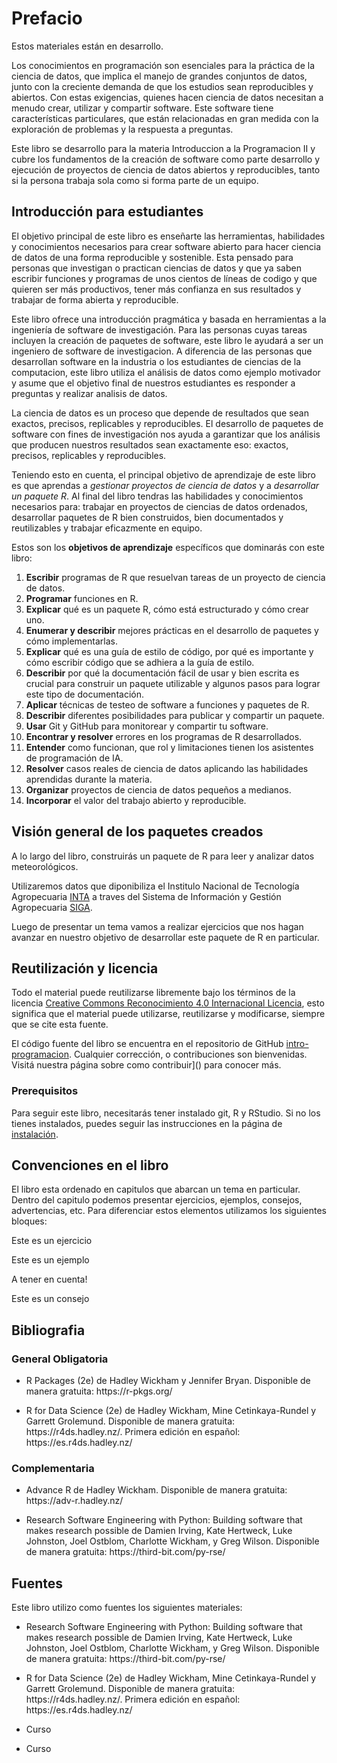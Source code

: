 # Prefacio {.unnumbered}

::: enconstruccion
Estos materiales están en desarrollo. 
:::

Los conocimientos en programación son esenciales para la práctica de la ciencia de datos, que implica el manejo de grandes conjuntos de datos, junto con la creciente demanda de que los estudios sean reproducibles y abiertos. Con estas exigencias, quienes hacen ciencia de datos necesitan a menudo crear, utilizar y compartir software. Este software tiene características particulares, que están relacionadas en gran medida con la exploración de problemas y la respuesta a preguntas. 

Este libro se desarrollo para la materia Introduccion a la Programacion II y cubre los fundamentos de la creación de software como parte desarrollo y ejecución de proyectos de ciencia de datos abiertos y reproducibles, tanto si la persona trabaja sola como si forma parte de un equipo.

## Introducción para estudiantes

El objetivo principal de este libro es enseñarte las herramientas, habilidades y conocimientos necesarios para crear software abierto para hacer ciencia de datos de una forma reproducible y sostenible. Esta pensado para personas que investigan o practican ciencias de datos y que ya saben escribir funciones y programas de unos cientos de líneas de codigo y que quieren ser más productivos, tener más confianza en sus resultados y trabajar de forma abierta y reproducible. 

Este libro ofrece una introducción pragmática y basada en herramientas a la ingeniería de software de investigación. Para las personas cuyas tareas incluyen la creación de paquetes de software, este libro le ayudará a ser un ingeniero de software de investigacion. A diferencia de las personas que desarrollan software en la industria o los estudiantes de ciencias de la computacion, este libro utiliza el análisis de datos como ejemplo motivador y asume que el objetivo final de nuestros estudiantes es responder a preguntas y realizar analisis de datos.

La ciencia de datos es un proceso que depende de resultados que sean exactos, precisos, replicables y reproducibles. El desarrollo de paquetes de software con fines de investigación nos ayuda a garantizar que los análisis que producen nuestros resultados sean exactamente eso: exactos, precisos, replicables y reproducibles.

Teniendo esto en cuenta, el principal objetivo de aprendizaje de este libro es que
aprendas a *gestionar proyectos de ciencia de datos* y a *desarrollar un paquete R*. Al final del libro tendras las habilidades y conocimientos necesarios para: trabajar en proyectos de ciencias de datos ordenados, desarrollar paquetes de R bien construidos, bien documentados y reutilizables y trabajar eficazmente en equipo.

Estos son los **objetivos de aprendizaje** específicos que dominarás con este libro:

1. **Escribir** programas de R que resuelvan tareas de un proyecto de ciencia de datos. 
2. **Programar** funciones en R. 
3. **Explicar** qué es un paquete R, cómo está estructurado y cómo crear uno.
4. **Enumerar y describir** mejores prácticas en el desarrollo de paquetes y cómo implementarlas.
5. **Explicar** qué es una guía de estilo de código, por qué es importante y cómo escribir código que se adhiera a la guía de estilo.
6. **Describir** por qué la documentación fácil de usar y bien escrita es crucial para construir un paquete utilizable y algunos pasos para lograr este tipo de documentación.
7. **Aplicar** técnicas de testeo de software a funciones y paquetes de R.
8. **Describir** diferentes posibilidades para publicar y compartir un paquete. 
9. **Usar** Git y GitHub para monitorear y compartir tu software.
10. **Encontrar y resolver** errores en los programas de R desarrollados.
11. **Entender** como funcionan, que rol y limitaciones tienen los asistentes de programación de IA. 
12. **Resolver** casos reales de ciencia de datos aplicando las habilidades aprendidas durante la materia.
13. **Organizar** proyectos de ciencia de datos pequeños a medianos.
14. **Incorporar** el valor del trabajo abierto y reproducible. 

## Visión general de los paquetes creados 

A lo largo del libro, construirás un paquete de R para leer y analizar datos meteorológicos.

Utilizaremos datos que diponibiliza el Institulo Nacional de Tecnología Agropecuaria [INTA](https://www.argentina.gob.ar/inta) a traves del Sistema de Información y Gestión Agropecuaria [SIGA](https://siga.inta.gob.ar/#/).

Luego de presentar un tema vamos a realizar ejercicios que nos hagan avanzar en nuestro objetivo de desarrollar este paquete de R en particular. 

## Reutilización y licencia {#sec-licensing}

Todo el material puede reutilizarse libremente bajo los términos de la licencia
[Creative Commons Reconocimiento 4.0 Internacional
Licencia](https://creativecommons.org/licenses/by/4.0/), esto significa que el material
puede utilizarse, reutilizarse y modificarse, siempre que se cite esta fuente.

El código fuente del libro se encuentra en el repositorio de GitHub [intro-programacion](https://github.com/rse-r/intro-programacion). Cualquier corrección,
o contribuciones son bienvenidas. Visitá nuestra página
sobre como contribuir]() para conocer más.

### Prerequisitos

Para seguir este libro, necesitarás tener instalado git, R y RStudio. Si no los tienes instalados, puedes seguir las instrucciones en la página de [instalación](A_instalacion.html).

## Convenciones en el libro

El libro esta ordenado en capitulos que abarcan un tema en particular. Dentro del capitulo podemos presentar ejercicios, ejemplos, consejos, advertencias, etc. Para diferenciar estos elementos utilizamos los siguientes bloques:

::: ejercicio
Este es un ejercicio
:::

::: ejemplo
Este es un ejemplo
:::

::: importante
A tener en cuenta!
:::

::: tip
Este es un consejo
:::


## Bibliografia 

### General Obligatoria

* R Packages (2e) de Hadley Wickham y Jennifer Bryan. Disponible de manera gratuita: https://r-pkgs.org/ 

* R for Data Science (2e) de Hadley Wickham, Mine Cetinkaya-Rundel y Garrett Grolemund. Disponible de manera gratuita: https://r4ds.hadley.nz/. Primera edición en español: https://es.r4ds.hadley.nz/ 

### Complementaria

* Advance R de Hadley Wickham. Disponible de manera gratuita: https://adv-r.hadley.nz/ 

* Research Software Engineering with Python: Building software that makes research possible de Damien Irving, Kate Hertweck, Luke Johnston, Joel Ostblom, Charlotte Wickham, y Greg Wilson. Disponible de manera gratuita: https://third-bit.com/py-rse/ 


## Fuentes

Este libro utilizo como fuentes los siguientes materiales:

* Research Software Engineering with Python: Building software that makes research possible de Damien Irving, Kate Hertweck, Luke Johnston, Joel Ostblom, Charlotte Wickham, y Greg Wilson. Disponible de manera gratuita: https://third-bit.com/py-rse/ 

* R for Data Science (2e) de Hadley Wickham, Mine Cetinkaya-Rundel y Garrett Grolemund. Disponible de manera gratuita: https://r4ds.hadley.nz/. Primera edición en español: https://es.r4ds.hadley.nz/

* Curso

* Curso

